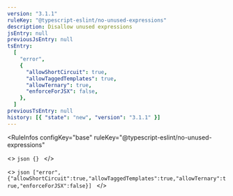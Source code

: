 ```yaml
---
version: "3.1.1"
ruleKey: "@typescript-eslint/no-unused-expressions"
description: Disallow unused expressions
jsEntry: null
previousJsEntry: null
tsEntry:
  [
    "error",
    {
      "allowShortCircuit": true,
      "allowTaggedTemplates": true,
      "allowTernary": true,
      "enforceForJSX": false,
    },
  ]
previousTsEntry: null
history: [{ "state": "new", "version": "3.1.1" }]
---
```


<RuleInfos 
  configKey="base" 
  ruleKey="@typescript-eslint/no-unused-expressions" 
>
  <>
    ```json
    {}
    ```
  </>

  <>
    ```json
    ["error",{"allowShortCircuit":true,"allowTaggedTemplates":true,"allowTernary":true,"enforceForJSX":false}]
    ```
  </>
</RuleInfos>
